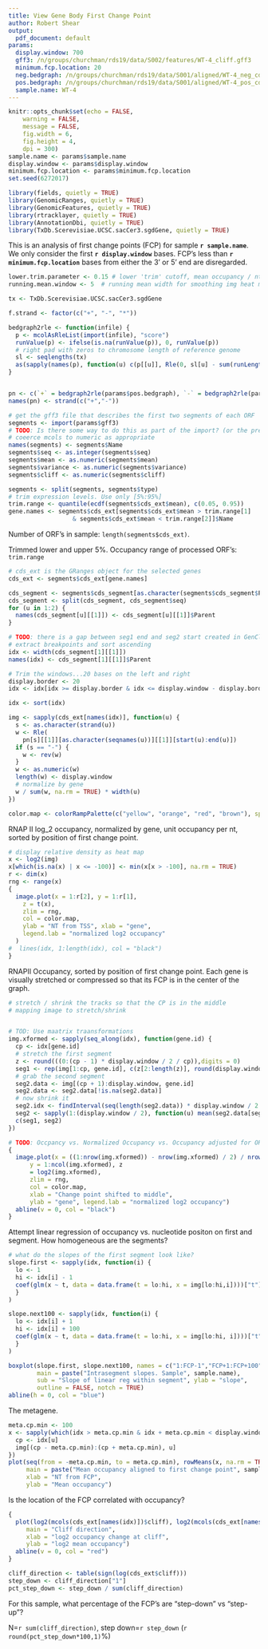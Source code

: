 ```yaml
--- 
title: View Gene Body First Change Point
author: Robert Shear
output:
  pdf_document: default
params:
  display.window: 700
  gff3: /n/groups/churchman/rds19/data/S002/features/WT-4_cliff.gff3
  minimum.fcp.location: 20
  neg.bedgraph: /n/groups/churchman/rds19/data/S001/aligned/WT-4_neg_cdx.bedgraph.gz
  pos.bedgraph: /n/groups/churchman/rds19/data/S001/aligned/WT-4_pos_cdx.bedgraph.gz
  sample.name: WT-4
---
```

```r
knitr::opts_chunk$set(echo = FALSE, 
    warning = FALSE, 
    message = FALSE,
    fig.width = 6,
    fig.height = 4,
    dpi = 300)
sample.name <- params$sample.name
display.window <- params$display.window
minimum.fcp.location <- params$minimum.fcp.location
set.seed(6272017)

library(fields, quietly = TRUE)
library(GenomicRanges, quietly = TRUE)
library(GenomicFeatures, quietly = TRUE)
library(rtracklayer, quietly = TRUE)
library(AnnotationDbi, quietly = TRUE)
library(TxDb.Scerevisiae.UCSC.sacCer3.sgdGene, quietly = TRUE)
```


This is an analysis of first change points (FCP) for sample **`r sample.name`**. We only consider the first **`r display.window`** bases. FCP's less than **`r minimum.fcp.location`** bases from either the 3' or 5' end are disregarded.


```r
lower.trim.parameter <- 0.15 # lower 'trim' cutoff, mean occupancy / nt
running.mean.window <- 5  # running mean width for smoothing img heat map

tx <- TxDb.Scerevisiae.UCSC.sacCer3.sgdGene

f.strand <- factor(c("+", "-", "*"))

bedgraph2rle <- function(infile) {
  p <- mcolAsRleList(import(infile), "score")
  runValue(p) <- ifelse(is.na(runValue(p)), 0, runValue(p))
  # right pad with zeros to chromosome length of reference genome
  sl <- seqlengths(tx)
  as(sapply(names(p), function(u) c(p[[u]], Rle(0, sl[u] - sum(runLength(p[u]))))), "RleList")
}


pn <- c(`+` = bedgraph2rle(params$pos.bedgraph), `-` = bedgraph2rle(params$neg.bedgraph))
names(pn) <- strand(c("+","-"))

# get the gff3 file that describes the first two segments of each ORF
segments <- import(params$gff3)
# TODO: Is there some way to do this as part of the import? (or the preceeding export)
# coeerce mcols to numeric as appropriate
names(segments) <- segments$Name
segments$seq <- as.integer(segments$seq)
segments$mean <- as.numeric(segments$mean)
segments$variance <- as.numeric(segments$variance)
segments$cliff <- as.numeric(segments$cliff)

segments <- split(segments, segments$type)
# trim expression levels. Use only [5%:95%]
trim.range <- quantile(ecdf(segments$cds_ext$mean), c(0.05, 0.95))
gene.names <- segments$cds_ext[segments$cds_ext$mean > trim.range[1] 
                  & segments$cds_ext$mean < trim.range[2]]$Name
```


Number of ORF's in sample: `length(segments$cds_ext)`.

Trimmed lower and upper 5%. Occupancy range of processed ORF's: 
`trim.range`

```r
# cds_ext is the GRanges object for the selected genes
cds_ext <- segments$cds_ext[gene.names]

cds_segment <- segments$cds_segment[as.character(segments$cds_segment$Parent) %in% gene.names]
cds_segment <- split(cds_segment, cds_segment$seq)
for (u in 1:2) {
  names(cds_segment[u][[1]]) <- cds_segment[u][[1]]$Parent
}

# TODO: there is a gap between seg1 end and seg2 start created in GenCliffs.R. Rivisit this
# extract breakpoints and sort ascending
idx <- width(cds_segment[1][[1]])
names(idx) <- cds_segment[1][[1]]$Parent

# Trim the windows...20 bases on the left and right
display.border <- 20
idx <- idx[idx >= display.border & idx <= display.window - display.border]

idx <- sort(idx)

img <- sapply(cds_ext[names(idx)], function(u) {
  s <- as.character(strand(u))
  w <- Rle(
    pn[s][[1]][as.character(seqnames(u))][[1]][start(u):end(u)])
  if (s == "-") {
    w <- rev(w)
  }
  w <- as.numeric(w)
  length(w) <- display.window
  # normalize by gene
  w / sum(w, na.rm = TRUE) * width(u)
})

color.map <- colorRampPalette(c("yellow", "orange", "red", "brown"), space = "Lab")(30)
```

RNAP II log_2 occupancy, normalized by gene, unit occupancy per nt, sorted by position of first change point.

```r
# display relative density as heat map
x <- log2(img)
x[which(is.na(x) | x <= -100)] <- min(x[x > -100], na.rm = TRUE)
r <- dim(x)
rng <- range(x)
{
  image.plot(x = 1:r[2], y = 1:r[1],
    z = t(x),
    zlim = rng,
    col = color.map,
    ylab = "NT from TSS", xlab = "gene", 
    legend.lab = "normalized log2 occupancy"
  )
#  lines(idx, 1:length(idx), col = "black")
}
```

RNAPII Occupancy, sorted by position of first change point. Each gene is visually stretched or compressed so that its FCP is in the center of the graph.

```r
# stretch / shrink the tracks so that the CP is in the middle
# mapping image to stretch/shrink


# TOD: Use maatrix traansformations
img.xformed <- sapply(seq_along(idx), function(gene.id) {
  cp <- idx[gene.id]
  # stretch the first segment
  z <- round(((0:(cp - 1) * display.window / 2 / cp)),digits = 0)
  seg1 <- rep(img[1:cp, gene.id], c(z[2:length(z)], round(display.window / 2,0)) - z)
  # grab the second segment
  seg2.data <- img[(cp + 1):display.window, gene.id]
  seg2.data <- seg2.data[!is.na(seg2.data)]
  # now shrink it
  seg2.idx <- findInterval(seq(length(seg2.data)) * display.window / 2 / length(seg2.data), seq(display.window / 2))
  seg2 <- sapply(1:(display.window / 2), function(u) mean(seg2.data[seg2.idx == u]))
  c(seg1, seg2)
})

# TODO: Occpancy vs. Normalized Occupancy vs. Occupancy adjusted for ORF length?
{
  image.plot(x = ((1:nrow(img.xformed)) - nrow(img.xformed) / 2) / nrow(img.xformed) * 2, 
      y = 1:ncol(img.xformed), z
      = log2(img.xformed), 
      zlim = rng,
      col = color.map,
      xlab = "Change point shifted to middle", 
      ylab = "gene", legend.lab = "normalized log2 occupancy")
  abline(v = 0, col = "black")
}
```

Attempt linear regression of occupancy vs. nucleotide positon on first and segment. How homogeneous are the segments?

```r
# what do the slopes of the first segment look like?
slope.first <- sapply(idx, function(i) {
  lo <- 1
  hi <- idx[i] - 1
  coef(glm(x ~ t, data = data.frame(t = lo:hi, x = img[lo:hi,i])))["t"]
  }
)

slope.next100 <- sapply(idx, function(i) {
  lo <- idx[i] + 1
  hi <- idx[i] + 100
  coef(glm(x ~ t, data = data.frame(t = lo:hi, x = img[lo:hi, i])))["t"]
  }
)

boxplot(slope.first, slope.next100, names = c("1:FCP-1","FCP+1:FCP+100"),
        main = paste("Intrasegment slopes. Sample", sample.name), 
        sub = "Slope of linear reg within segment", ylab = "slope",
        outline = FALSE, notch = TRUE)
abline(h = 0, col = "blue")
```

The metagene.

```r
meta.cp.min <- 100
x <- sapply(which(idx > meta.cp.min & idx + meta.cp.min < display.window), function(u) {
  cp <- idx[u]
  img[(cp - meta.cp.min):(cp + meta.cp.min), u]
})
plot(seq(from = -meta.cp.min, to = meta.cp.min), rowMeans(x, na.rm = TRUE), type = 'l',
     main = paste("Mean occupancy aligned to first change point", sample.name),
     xlab = "NT from FCP",
     ylab = "Mean occupancy")
```

Is the location of the FCP correlated with occupancy?


```r

{
  plot(log2(mcols(cds_ext[names(idx)])$cliff), log2(mcols(cds_ext[names(idx)])$mean), 
     main = "Cliff direction",
     xlab = "log2 occupancy change at cliff",
     ylab = "log2 mean occupancy")
  abline(v = 0, col = "red")
}

cliff_direction <- table(sign(log(cds_ext$cliff)))
step_down <- cliff_direction["1"]
pct_step_down <- step_down / sum(cliff_direction)

```

For this sample, what percentage of the FCP's are "step-down" vs "step-up"?


N=`r sum(cliff_direction)`, step down=`r step_down` (`r round(pct_step_down*100,1)`%)



